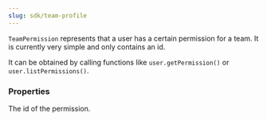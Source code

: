 ```yaml
---
slug: sdk/team-profile
---
```



`TeamPermission` represents that a user has a certain permission for a team. It is currently very simple and only contains an id.

It can be obtained by calling functions like `user.getPermission()` or `user.listPermissions()`.

### Properties

<div className="indented">
  <ParamField path="id" type="string">
    The id of the permission.
  </ParamField>
</div>